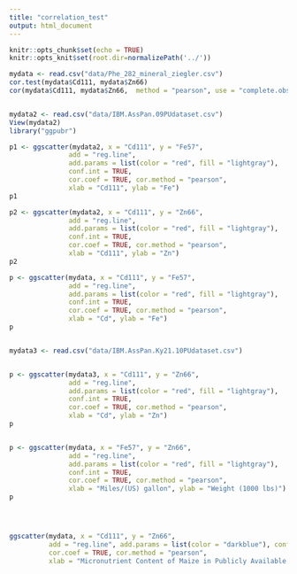 ```yaml
---
title: "correlation_test"
output: html_document
---
```


```r
knitr::opts_chunk$set(echo = TRUE)
knitr::opts_knit$set(root.dir=normalizePath('../')) 
```



```r
mydata <- read.csv("data/Phe_282_mineral_ziegler.csv")
cor.test(mydata$Cd111, mydata$Zn66)
cor(mydata$Cd111, mydata$Zn66,  method = "pearson", use = "complete.obs")


mydata2 <- read.csv("data/IBM.AssPan.09PUdataset.csv")
View(mydata2)
library("ggpubr")

p1 <- ggscatter(mydata2, x = "Cd111", y = "Fe57",
               add = "reg.line", 
               add.params = list(color = "red", fill = "lightgray"),
               conf.int = TRUE,
               cor.coef = TRUE, cor.method = "pearson",
               xlab = "Cd111", ylab = "Fe")
p1

p2 <- ggscatter(mydata2, x = "Cd111", y = "Zn66",
               add = "reg.line", 
               add.params = list(color = "red", fill = "lightgray"),
               conf.int = TRUE,
               cor.coef = TRUE, cor.method = "pearson",
               xlab = "Cd111", ylab = "Zn")
p2

p <- ggscatter(mydata, x = "Cd111", y = "Fe57",
               add = "reg.line", 
               add.params = list(color = "red", fill = "lightgray"),
               conf.int = TRUE,
               cor.coef = TRUE, cor.method = "pearson",
               xlab = "Cd", ylab = "Fe")
p


mydata3 <- read.csv("data/IBM.AssPan.Ky21.10PUdataset.csv")


p <- ggscatter(mydata3, x = "Cd111", y = "Zn66",
               add = "reg.line", 
               add.params = list(color = "red", fill = "lightgray"),
               conf.int = TRUE,
               cor.coef = TRUE, cor.method = "pearson",
               xlab = "Cd", ylab = "Zn")
p


p <- ggscatter(mydata, x = "Fe57", y = "Zn66",
               add = "reg.line", 
               add.params = list(color = "red", fill = "lightgray"),
               conf.int = TRUE,
               cor.coef = TRUE, cor.method = "pearson",
               xlab = "Miles/(US) gallon", ylab = "Weight (1000 lbs)")
p




ggscatter(mydata, x = "Cd111", y = "Zn66",
          add = "reg.line", add.params = list(color = "darkblue"), conf.int = TRUE, repel = TRUE, color = "Trait", label = "Trait",
          cor.coef = TRUE, cor.method = "pearson",
          xlab = "Micronutrient Content of Maize in Publicly Available Data", ylab = "Micronutrient Content of Maize from Test Run")

```


